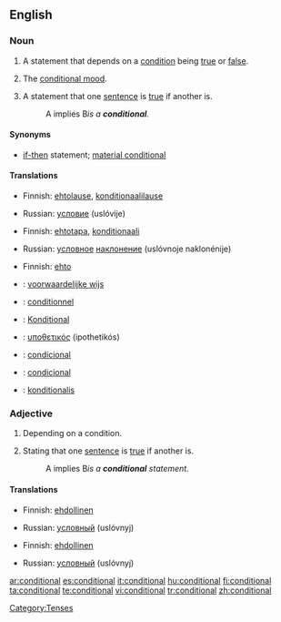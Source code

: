 ==English==

===Noun===
{{en-noun|s}}

# {{grammar}} A statement that depends on a [[condition]] being [[true]] or [[false]].
# {{grammar}} The [[conditional mood]].
# {{logic}} A statement that one [[sentence]] is [[true]] if another is.
#:A implies B'' is a '''conditional'''.''

====Synonyms====
*{{i-c|logic}} [[if-then]] statement; [[material conditional]]

====Translations====
{{trans-top|statement}}
*Finnish: [[ehtolause]], [[konditionaalilause]]
{{trans-mid}}
*Russian: [[условие]] (uslóvije) {{n}}
{{trans-bottom}}

{{trans-top|mood}}
*Finnish: [[ehtotapa]], [[konditionaali]]
{{trans-mid}}
*Russian: [[условный|условное]] [[наклонение]] (uslóvnoje naklonénije) {{n}}
{{trans-bottom}}

{{trans-top|in logic}}
*Finnish: [[ehto]]
{{trans-mid}}
{{trans-bottom}}

{{checktrans-top}}
*{{ttbc|Dutch}}: [[voorwaardelijke wijs]] {{m}}
*{{ttbc|French}}: [[conditionnel]] {{m}}
*{{ttbc|German}}: [[Konditional]] {{n}}
*{{ttbc|Greek}}: [[υποθετικός]] (ipothetikós) {{m}}
*{{ttbc|Portuguese}}: [[condicional]] {{m}}
*{{ttbc|Spanish}}: [[condicional]] {{m}}
*{{ttbc|Swedish}}: [[konditionalis]]
{{trans-bottom}}

===Adjective===
{{en-adj|-}}

# Depending on a condition.
# {{logic}} Stating that one [[sentence]] is [[true]] if another is.
#:A implies B'' is a '''conditional''' statement.''

====Translations====
{{trans-top|depending on a condition}}
*Finnish: [[ehdollinen]]
{{trans-mid}}
*Russian: [[условный]] (uslóvnyj)
{{trans-bottom}}

{{trans-top|in logic}}
*Finnish: [[ehdollinen]]
{{trans-mid}}
*Russian: [[условный]] (uslóvnyj)
{{trans-bottom}}

[[Category:Tenses]]

[[ar:conditional]]
[[es:conditional]]
[[it:conditional]]
[[hu:conditional]]
[[fi:conditional]]
[[ta:conditional]]
[[te:conditional]]
[[vi:conditional]]
[[tr:conditional]]
[[zh:conditional]]